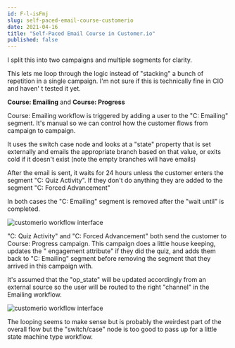 ```yaml
---
id: F-l-isFmj 
slug: self-paced-email-course-customerio 
date: 2021-04-16 
title: "Self-Paced Email Course in Customer.io"
published: false
---
```


I split this into two campaigns and multiple segments for clarity.

This lets me loop through the logic instead of "stacking" a bunch of repetition
in a single campaign. I'm not sure if this is technically fine in CIO and haven'
t tested it yet.

**Course: Emailing** and **Course: Progress**

Course: Emailing workflow is triggered by adding a user to the "C: Emailing"
segment. It's manual so we can control how the customer flows from campaign to
campaign.

It uses the switch case node and looks at a "state" property that is set
externally and emails the appropriate branch based on that value, or exits cold
if it doesn't exist (note the empty branches will have emails)

After the email is sent, it waits for 24 hours unless the customer enters the
segment "C: Quiz Activity". If they don't do anything they are added to the
segment "C: Forced Advancement"

In both cases the "C: Emailing" segment is removed after the "wait until" is
completed.

![customerio workflow interface](https://res.cloudinary.com/joelhooks-com/image/upload/v1646023534/images/workflow_one.png)

"C: Quiz Activity" and "C: Forced Advancement" both send the customer to Course:
Progress campaign. This campaign does a little house keeping, updates the "
engagement attribute" if they did the quiz, and adds them back to "C: Emailing"
segment before removing the segment that they arrived in this campaign with.

It's assumed that the "op_state" will be updated accordingly from an external
source so the user will be routed to the right "channel" in the Emailing
workflow.

![customerio workflow interface](https://res.cloudinary.com/joelhooks-com/image/upload/v1646023534/images/workflow_two.png)

The looping seems to make sense but is probably the weirdest part of the overall
flow but the "switch/case" node is too good to pass up for a little state
machine type workflow.